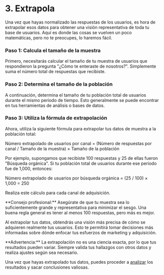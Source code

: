 
# 3. Extrapola

Una vez que hayas normalizado las respuestas de los usuarios, es hora de extrapolar esos datos para obtener una visión representativa de toda tu base de usuarios. Aquí es donde las cosas se vuelven un poco matemáticas, pero no te preocupes, lo haremos fácil.

<Steps>

### Paso 1: Calcula el tamaño de la muestra

Primero, necesitarás calcular el tamaño de tu muestra de usuarios que respondieron la pregunta "¿Cómo te enteraste de nosotros?". Simplemente suma el número total de respuestas que recibiste.

### Paso 2: Determina el tamaño de la población

A continuación, determina el tamaño de tu población total de usuarios durante el mismo período de tiempo. Esto generalmente se puede encontrar en tus herramientas de análisis o bases de datos.

### Paso 3: Utiliza la fórmula de extrapolación

Ahora, utiliza la siguiente fórmula para extrapolar tus datos de muestra a la población total:

Número extrapolado de usuarios por canal = (Número de respuestas por canal / Tamaño de la muestra) × Tamaño de la población

Por ejemplo, supongamos que recibiste 100 respuestas y 25 de ellas fueron "Búsqueda orgánica". Si tu población total de usuarios durante ese período fue de 1,000, entonces:

Número extrapolado de usuarios por búsqueda orgánica = (25 / 100) × 1,000 = 250

Realiza este cálculo para cada canal de adquisición.

</Steps>

<Callout emoji="💡">
**Consejo profesional:** Asegúrate de que tu muestra sea lo suficientemente grande y representativa para minimizar el sesgo. Una buena regla general es tener al menos 100 respuestas, pero más es mejor.
</Callout>

Al extrapolar tus datos, obtendrás una visión más precisa de cómo se adquieren realmente tus usuarios. Esto te permitirá tomar decisiones más informadas sobre dónde enfocar tus esfuerzos de marketing y adquisición.

<Callout emoji="⚠️">
**Advertencia:** La extrapolación no es una ciencia exacta, por lo que tus resultados pueden variar. Siempre valida tus hallazgos con otros datos y realiza ajustes según sea necesario.
</Callout>

Una vez que hayas extrapolado tus datos, puedes proceder a [analizar](/marco-de-canales-de-adquisicion/analiza) los resultados y sacar conclusiones valiosas.